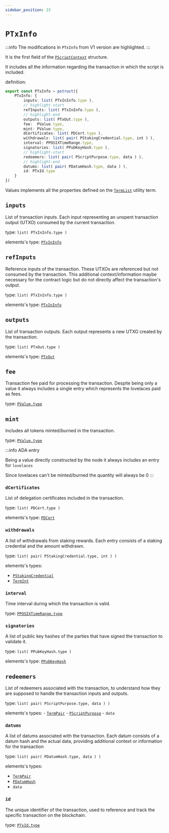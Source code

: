 ```yaml
---
sidebar_position: 23
---
```


# `PTxInfo`

:::info
The modifications in `PTxInfo` from V1 version are highlighted.
:::

It is the first field of the [`PScriptContext`](./PScriptContext) structure.

It includes all the information regarding the transaction in which the script is included.

definition:

```ts
export const PTxInfo = pstruct({
    PTxInfo: {
        inputs: list( PTxInInfo.type ),
        // highlight-start
        refInputs: list( PTxInInfo.type ),
        // highlight-end
        outputs: list( PTxOut.type ),
        fee:  PValue.type,
        mint: PValue.type,
        dCertificates: list( PDCert.type ),
        withdrawals: list( pair( PStakingCredential.type, int ) ),
        interval: PPOSIXTimeRange.type,
        signatories: list( PPubKeyHash.type ),
        // highlight-start
        redeemers: list( pair( PScriptPurpose.type, data ) ),
        // highlight-end
        datums: list( pair( PDatumHash.type, data ) ),
        id: PTxId.type
    }
})
```

Values implements all the properties defined on the [`TermList`](../../stdlib/TermList) utility term.

## `inputs`

List of transaction inputs. Each input representing an unspent transaction output (UTXO) consumed by the current transaction.

type: `list( PTxInInfo.type )`

elements's type: [`PTxInInfo`](./PTxInInfo)

## `refInputs`

Reference inputs of the transaction. These UTXOs are referenced but not consumed by the transaction.
This additional context/information maybe necessary for the contract logic but do not directly affect the transaction's output.

type: `list( PTxInInfo.type )`

elements's type: [`PTxInInfo`](./PTxInInfo)

## `outputs`

List of transaction outputs. Each output represents a new UTXO created by the transaction.

type: `list( PTxOut.type )`

elements's type: [`PTxOut`](./PTxOut)

## `fee`

Transaction fee paid for processing the transaction.
Despite being only a value it always includes a single entry which represents the lovelaces paid as fees.

type: [`PValue.type`](../../V1/Value/PValue)

## `mint`

Includes all tokens minted/burned in the transaction.

type: [`PValue.type`](../../V1/Value/PValue)

:::info ADA entry

Being a value directly constructed by the node it always includes an entry for `lovelaces`

Since lovelaces can't be minted/burned the quantity will always be 0
:::


### `dCertificates`

List of delegation certificates included in the transaction.

type: `list( PDCert.type )`

elements's type: [`PDCert`](../../V1/PDCert/PDCert)

### `withdrawals`

A list of withdrawals from staking rewards. Each entry consists of a staking credential and the amount withdrawn.

type: `list( pair( PStakingCredential.type, int ) )`

elements's types: 

- [`PStakingCredential`](../../V1/Address/PStakingCredential)
- [`TermInt`](../../stdlib/TermInt)

### `interval`

Time interval during which the transaction is valid.

type: [`PPOSIXTimeRange.type`](../../V1/Time/PPOSIXTimeRange)


### `signatories`

A list of public key hashes of the parties that have signed the transaction to validate it.

type: `list( PPubKeyHash.type )`

elements's type: [`PPubKeyHash`](../../V1/PubKey/PPubKeyHash) 

## `redeemers`

List of redeemers associated with the transaction, to understand how they are supposed to handle the transaction inputs and outputs.

type: `list( pair( PScriptPurpose.type, data ) )`

elements's types:
    - [`TermPair`](../../stdlib/TermPair)
    - [`PScriptPurpose`](../../V1/ScriptContext/PScriptPurpose)
    - `data`

### `datums`

A list of datums associated with the transaction.
Each datum consists of a datum hash and the actual data, providing additional context or information for the transaction

type: `list( pair( PDatumHash.type, data ) )`

elements's types: 

- [`TermPair`](../../stdlib/TermPair)
- [`PDatumHash`](../../V1/ScriptsHashes/PDatumHash)
- `data`

### `id`

The unique identifier of the transaction, used to reference and track the specific transaction on the blockchain.

type: [`PTxId.type`](../../V1/Tx/PTxId)